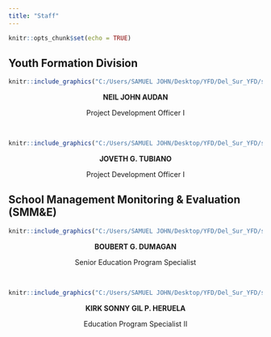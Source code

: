 ```yaml
---
title: "Staff"
---
```


```r
knitr::opts_chunk$set(echo = TRUE)
```

## Youth Formation Division

```r
knitr::include_graphics("C:/Users/SAMUEL JOHN/Desktop/YFD/Del_Sur_YFD/staff/niel.jpg")
```

<center>

**NEIL JOHN AUDAN**

Project Development Officer I


</center>

&nbsp;
&nbsp;


```r
knitr::include_graphics("C:/Users/SAMUEL JOHN/Desktop/YFD/Del_Sur_YFD/staff/joveth.png")
```

<center>

**JOVETH G. TUBIANO**

Project Development Officer I


</center>


## School Management Monitoring & Evaluation (SMM&E)

```r
knitr::include_graphics("C:/Users/SAMUEL JOHN/Desktop/YFD/Del_Sur_YFD/staff/boubert.jpg")
```
<center>

**BOUBERT G. DUMAGAN**

Senior Education Program Specialist

</center>

&nbsp;
&nbsp;


```r
knitr::include_graphics("C:/Users/SAMUEL JOHN/Desktop/YFD/Del_Sur_YFD/staff/kirk.jpg")
```

<center>

**KIRK SONNY GIL P. HERUELA**

Education Program Specialist II

</center>
